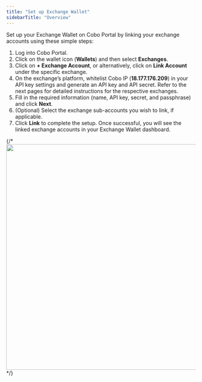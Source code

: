```yaml
---
title: "Set up Exchange Wallet"
sidebarTitle: "Overview"
---
```


Set up your Exchange Wallet on Cobo Portal by linking your exchange accounts using these simple steps:

1) Log into Cobo Portal.
2) Click on the wallet icon (**Wallets**) and then select **Exchanges**.
3) Click on **+ Exchange Account**, or alternatively, click on **Link Account** under the specific exchange.
4) On the exchange’s platform, whitelist Cobo IP (**18.177.176.209**) in your API key settings and generate an API key and API secret. Refer to the next pages for detailed instructions for the respective exchanges.
5) Fill in the required information (name, API key, secret, and passphrase) and click **Next**.
6) (Optional) Select the exchange sub-accounts you wish to link, if applicable.
7) Click **Link** to complete the setup. Once successful, you will see the linked exchange accounts in your Exchange Wallet dashboard.

{/* <img src="/images/smart-contract-wallet/set-up-scw-1.png" width="700" height="600"/> */}